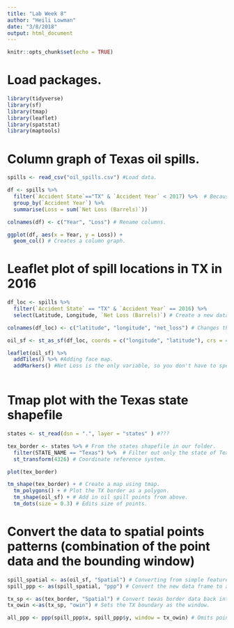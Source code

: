 ```yaml
---
title: "Lab Week 8"
author: "Heili Lowman"
date: "3/8/2018"
output: html_document
---
```


```r
knitr::opts_chunk$set(echo = TRUE)
```

# Load packages.

```r

library(tidyverse)
library(sf)
library(tmap)
library(leaflet)
library(spatstat)
library(maptools)

```

# Column graph of Texas oil spills.

```r

spills <- read_csv("oil_spills.csv") #Load data.

df <- spills %>% 
  filter(`Accident State`=="TX" & `Accident Year` < 2017) %>%  # Because the name has a space in it it must be bounded by the little backwards apostrophes. This chooses only Texan data before 2017.
  group_by(`Accident Year`) %>% 
  summarise(Loss = sum(`Net Loss (Barrels)`))

colnames(df) <- c("Year", "Loss") # Rename columns.  

ggplot(df, aes(x = Year, y = Loss)) +
  geom_col() # Creates a column graph.

```

# Leaflet plot of spill locations in TX in 2016

```r

df_loc <- spills %>% 
  filter(`Accident State` == "TX" & `Accident Year` == 2016) %>% 
  select(Latitude, Longitude, `Net Loss (Barrels)`) # Create a new dataframe filtering 2016 Texas data and keep only lat, long, and loss columns.

colnames(df_loc) <- c("latitude", "longitude", "net_loss") # Changes the column names.

oil_sf <- st_as_sf(df_loc, coords = c("longitude", "latitude"), crs = 4326) # Convert data frame information into shape data. Remember to always list longitude first, otherwise your map will appear flipped by 90 degrees.

leaflet(oil_sf) %>% 
  addTiles() %>% #Adding face map.
  addMarkers() #Net Loss is the only variable, so you don't have to specify.
  

```

# Tmap plot with the Texas state shapefile

```r

states <- st_read(dsn = ".", layer = "states" ) #???

tex_border <- states %>% # From the states shapefile in our folder.
  filter(STATE_NAME == "Texas") %>%  # Filter out only the state of Texas.
  st_transform(4326) # Coordinate reference system.

plot(tex_border)

tm_shape(tex_border) + # Create a map using tmap.
  tm_polygons() + # Plot the TX border as a polygon.
  tm_shape(oil_sf) + # Add in oil spill points from above.
  tm_dots(size = 0.3) # Edits size of points.

```

# Convert the data to spatial points patterns (combination of the point data and the bounding window)

```r

spill_spatial <- as(oil_sf, "Spatial") # Converting from simple features back to a data frame.
spill_ppp <- as(spill_spatial, "ppp") # Convert the new data frame to a point pattern.

tx_sp <- as(tex_border, "Spatial") # Convert texas border data back into a data frame.
tx_owin <-as(tx_sp, "owin") # Sets the TX boundary as the window.

all_ppp <- ppp(spill_ppp$x, spill_ppp$y, window = tx_owin) # Omits points that don't align between the points pattern and the window we define.

```






